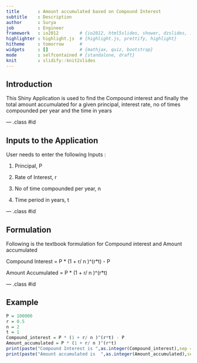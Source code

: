 ```yaml
---
title       : Amount accumulated based on Compound Interest
subtitle    : Description
author      : Surya
job         : Engineer
framework   : io2012        # {io2012, html5slides, shower, dzslides, ...}
highlighter : highlight.js  # {highlight.js, prettify, highlight}
hitheme     : tomorrow      # 
widgets     : []            # {mathjax, quiz, bootstrap}
mode        : selfcontained # {standalone, draft}
knit        : slidify::knit2slides
---
```


## Introduction

This Shiny Application is used to find the Compound interest and finally the total amount accumulated for a given principal, interest rate, no of times compounded per year and the time in years

--- .class #id 

## Inputs to the Application

User needs to enter the following Inputs :

1) Principal, P

2) Rate of Interest, r

3) No of time compounded per year, n

4) Time period in years, t

--- .class #id 

## Formulation 

Following is the textbook formulation for Compound interest and Amount accumulated 

Compound Interest = P * (1 + r/ n )^(r*t) - P

Amount Accumulated = P * (1 + r/ n )^(r*t)

--- .class #id 

## Example 

```r
P = 100000
r = 0.5
n = 2
t = 1
Compound_interest = P * (1 + r/ n )^(r*t) - P
Amount_accumulated = P * (1 + r/ n )^(r*t)
print(paste("Compound Interest is ",as.integer(Compound_interest),sep = "Rs."))
print(paste("Amount accumulated is  ",as.integer(Amount_accumulated),sep = "Rs."))
```



